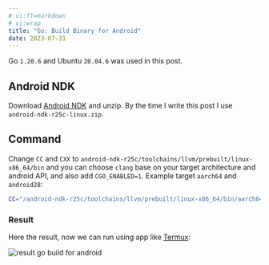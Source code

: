 ```yaml
---
# vi:ft=markdown
# vi:wrap
title: "Go: Build Binary for Android"
date: 2023-07-31
---
```


Go `1.20.6` and Ubuntu `20.04.6` was used in this post.

## Android NDK

Download [Android NDK](https://developer.android.com/ndk/downloads) and unzip. By the time I write this post I use `android-ndk-r25c-linux.zip`.

## Command

Change `CC` and `CXX` to `android-ndk-r25c/toolchains/llvm/prebuilt/linux-x86_64/bin` and you can choose `clang` base on your target architecture and android API, and also add `CGO_ENABLED=1`. Example target `aarch64` and `android28`:

```bash
CC="/android-ndk-r25c/toolchains/llvm/prebuilt/linux-x86_64/bin/aarch64-linux-android28-clang" CXX="/android-ndk-r25c/toolchains/llvm/prebuilt/linux-x86_64/bin/aarch64-linux-android28-clang++" GOOS=android GOARCH=arm64 CGO_ENABLED=1 go build
```

### Result

Here the result, now we can run using app like [Termux](https://github.com/termux/termux-app):

![result go build for android](/assets/blog/go-build-binary-for-android/result.png)